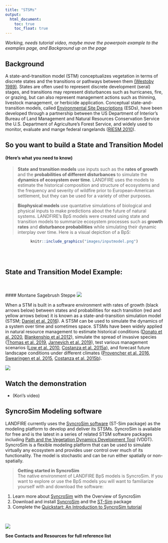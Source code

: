 ```yaml
---
title: "STSMs"
output:
  html_document:
    toc: true
    toc_float: true
---
```


*Working, needs tutorial video, maybe move the powerpoin example to the examples page, and Background up on the page*

## Background

A state-and-transition model (STM) conceptualizes vegetation in terms of discrete states and the transitions or pathways between them [(Westoby 1989)](http://rangelandarchive.ucdavis.edu/files/187350.pdf). States are often used to represent discrete development (seral) stages, and transitions may represent disturbances such as hurricanes, fire, or grazing, but can also represent management actions such as thinning, livestock management, or herbicide application. Conceptual state-and-transition models, called [Environmental Site Descriptions](https://www.nrcs.usda.gov/wps/portal/nrcs/main/national/technical/ecoscience/desc/) (ESDs), have been developed through a partnership between the US Department of Interior’s Bureau of Land Management and Natural Resources Conservation Service the U.S. Department of Agriculture’s Forest Service, and widely used to monitor, evaluate and mange federal rangelands ([RIESM 2010](https://directives.sc.egov.usda.gov/OpenNonWebContent.aspx?content=27123.wba)).

## So you want to build a State and Transition Model
#### (Here's what you need to know)

>**State and transition models** use inputs such as the **rates of growth** and the **probabilities of different disturbances** to simulate the **dynamics of ecosystem over time**. LANDFIRE uses the models to estimate the historical composition and structure of ecosystems and the frequency and severity of wildfire prior to European-American settlement, but they can be used for a variety of other purposes.

>**Biophysical models** use quantative simulations of biological and physical inputs to make predictions about the future of natural systems. LANDFIRE's BpS models were created using state and transition models to summarize ecosystem processes such as **growth rates** and **disturbance probabilities** while simulating their dynamic interplay over time. Here is a visual depiction of a BpS:

<center>
```r
knitr::include_graphics("images/inputmodel.png")

```
</center>
<br>
</br>

## State and Transition Model Example: 
<br>
</br>
#### Montane Sagebrush Steppe 
![](images/STSMex1.jpg)

When a STM is built in a software environment with rates of growth (black arrows below) between states and probabilities for each transition (red and yellow arrows below) it is known as a state-and-transition simulation model (STSM; [Daniel et al. 2016](https://besjournals.onlinelibrary.wiley.com/doi/pdf/10.1111/2041-210X.12597)). A STSM can be used to simulate the dynamics of a system over time and sometimes space. STSMs have been widely applied in natural resource management to estimate historical conditions ([Donato et al. 2020](https://esajournals.onlinelibrary.wiley.com/doi/epdf/10.1002/eap.2013), [Blankenship et al.2012](https://www.fs.fed.us/pnw/pubs/pnw_gtr869/pnw_gtr869_004.pdf)), simulate the spread of invasive species ([Thomas et al. 2019](https://www.reabic.net/journals/mbi/2019/1/MBI_2019_CullinaneThomas_etal.pdf), [Jarnevich et al. 2019](https://esajournals.onlinelibrary.wiley.com/doi/full/10.1002/ecs2.2730)), test various management scenarios ([Low et al. 2010](https://www.conservationgateway.org/Documents/Enhanced%20conservation%20action%20planning_assessing%20landscape%20condition.pdf), [Costanza et al. 2015a](https://www.aimspress.com/article/10.3934/environsci.2015.2.180)), and forecast future landscape conditions under different climates ([Provencher et al. 2016](https://www.springer.com/gp/book/9783319249285), [Swearingen et al. 2015](https://www.aimspress.com/fileOther/PDF/environmental/201503737.pdf), [Costanza et al. 2015b](https://www.sciencedirect.com/science/article/pii/S0301479714006112)). 

![](images/STSMex.jpg)

## Watch the demonstration 
- (Kori's video)


## SyncroSim Modeling software

LANDFIRE currently uses the [SyncroSim software](https://syncrosim.com/) (ST-Sim package) as the modeling platform to develop and deliver its STSMs. SyncroSim is available for free and is the latest in a series of related STSM software packages including [Path and the Vegetation Dynamics Development Tool](https://essa.com/explore-essa/tools/vddt/) (VDDT). SyncroSim is a flexible modeling platform that can be used to simulate virtually any ecosystem and provides user control over much of its functionality. The model is stochastic and can be run either spatially or non-spatially. 

>**Getting started in SyncroSim**
<br>
The native environment of LANDFIRE BpS models is SyncroSim. If you want to explore or use the BpS models you will want to familiarize yourself with and download the software:

1. Learn more about [SyncroSim](https://syncrosim.com/) with the Overview of SyncroSim
2. Download and install [SyncroSim](https://syncrosim.com/) and the [ST-Sim](https://syncrosim.com/packages/) package
3. Complete the [Quickstart: An Introduction to SyncroSim tutorial](http://docs.syncrosim.com/getting_started/quickstart.html)

<br>

[![](images/cropped-SyncroSim-Logo.png)](https://syncrosim.com/)
<br>

**See Contacts and Resources for full reference list**

